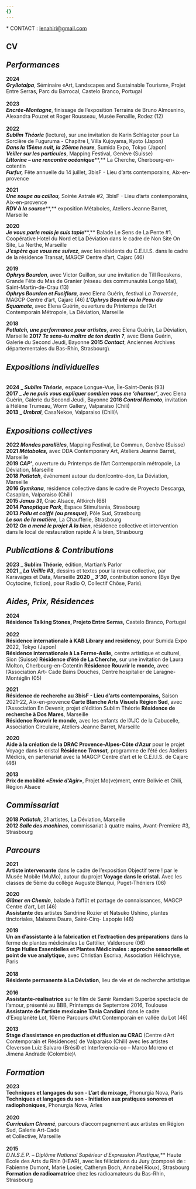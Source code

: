 ```yaml
---
{}
---
```

\* CONTACT : [lenahiri@gmail.com](mailto:lenahiri@gmail.com)

<PdfLink label="-> PORTFOLIO <-" file="/files/about/portfolio_lena_hiriartborde_2024.pdf" />

**CV**\
\
***Performances***
------------------

**2024**\
***Gryllotalpa***, Séminaire «Art, Landscapes and Sustainable Tourism», Projet Entre Serras, Parc du Barrocal, Castelo Branco, Portugal \
\
**2023** \
***Encrée-Montagne***, finissage de l’exposition Terrains de Bruno Almosnino, Alexandra Pouzet et Roger Rousseau, Musée Fenaille, Rodez (12)\
\
**2022** \
***Sublim Théorie*** (lecture), sur une invitation de Karin Schlageter pour La Sorcière de Fuguruma - Chapitre I, Villa Kujoyama, Kyoto (Japon)\
***Dans la 15ème nuit, la 25ème heure***, Sumida Expo, Tokyo (Japon)\
***Veiller sur les particules***, Mapping Festival, Genève (Suisse)\
***Littorine – une rencontre océanique***\*\*,\*\* La Cherche, Cherbourg-en-cotentin\
***Furfur,*** Fête annuelle du 14 juillet, 3bisF - Lieu d’arts contemporains, Aix-en-provence

**2021** \
***Une soupe au caillou,*** Soirée Astrale #2, 3bisF - Lieu d’arts contemporains, Aix-en-provence \
***RDV à la source***\*\*,\*\* exposition Métaboles, Ateliers Jeanne Barret, Marseille

**2020** \
***Je vous parle mais je suis tapie***\*\*,\*\* Balade Le Sens de La Pente #1, Coopérative Hotel du Nord et La Déviation dans le cadre de Non Site On Site, La Nerthe, Marseille\
***J’espère que vous me suivez***, avec les résidents du C.E.I.I.S. dans le cadre de la résidence Transat, MAGCP Centre d’art, Cajarc (46)

**2019** \
***Ophrys Bourdon***, avec Victor Guillon, sur une invitation de Till Roeskens, Grande Fête du Mas de Granier (réseau des communautés Longo Maï), Saint-Martin-de-Crau (13)\
***Ophrys Bourdon et Fuciflora***, avec Elena Guérin, festival *La Traversée*, MAGCP Centre d’art, Cajarc (46) ***L’Ophrys Beauté ou la Peau du Squamate***, avec Elena Guérin, ouverture du Printemps de l’Art Contemporain Métropole, La Déviation, Marseille

**2018** \
***Potlatch, une performance pour artistes***, avec Elena Guérin, La Déviation, Marseille **2017 *Te sens-tu maître de ton destin ?***, avec Elena Guérin, Galerie du Second Jeudi, Bayonne **2015 *Contact***, Anciennes Archives départementales du Bas-Rhin, Strasbourg\\

## ***Expositions individuelles***

\
**2024 \_ *Sublim Théorie*,** espace Longue-Vue, Île-Saint-Denis (93)\
**2017 \_ *Je ne puis vous expliquer combien vous me ‘charmer’***, avec Elena Guérin, Galerie du Second Jeudi, Bayonne **2016 *Control Remoto***, invitation à Hélène Trumeau, Worm Gallery, Valparaiso (Chili)\
**2013 \_ *Umbral***, CasaNekoe, Valparaiso (Chili)\\

## ***Expositions collectives***

**2022 *Mondes parallèles***, Mapping Festival, Le Commun, Genève (Suisse)\
**2021 *Métaboles,*** avec DDA Contemporary Art, Ateliers Jeanne Barret, Marseille\
**2019 *CAP’***, ouverture du Printemps de l’Art Contemporain métropole, La Déviation, Marseille\
**2018 *Potlatch***, événement autour du don/contre-don, La Déviation, Marseille\
**2016 *Gymkana***, résidence collective dans le cadre de Proyecto Descarga, Casaplan, Valparaiso (Chili) \
**2015 *Janus 31***, Crac Alsace, Altkirch (68)\
**2014 *Panoptique Park***, Espace Stimultania, Strasbourg\
**2013 *Poilu et coiffé (ou presque)***, Pôle Sud, Strasbourg\
***Le son de la matière***, La Chaufferie, Strasbourg\
**2012 *On a mené le projet À la bien***, résidence collective et intervention dans le local de restauration rapide À la bien, Strasbourg

## ***Publications & Contributions***

**2023 \_ Sublim Théorie,** édition, Martian’s Parlor\
**2021 \_ *La Veillle #3*,** dessins et textes pour la revue collective, par Karavages et Data, Marseille **2020 \_ *3’30*,** contribution sonore (Bye Bye Ocytocine, fiction), pour Radio O, Collectif Chôse, Paris\\

## ***Aides, Prix, Résidences***

**2024** \
**Résidence Talking Stones, Projeto Entre Serras,** Castelo Branco, Portugal\
\
**2022**\
**Résidence internationale à KAB Library and residency**, pour Sumida Expo 2022, Tokyo (Japon)\
**Résidence internationale à La Ferme-Asile,** centre artistique et culturel, Sion (Suisse) **Résidence d’été de La Cherche,** sur une invitation de Laura Molton, Cherbourg-en-Cotentin **Résidence Rouvrir le monde,** avec l’Association Art- Cade Bains Douches, Centre hospitalier de Laragne-Montéglin (05)

**2021** \
**Résidence de recherche au 3bisF - Lieu d’arts contemporains,** Saison 2021-22, Aix-en-provence **Carte Blanche Arts Visuels Région Sud**, avec l’Association En Devenir, projet d’édition Sublim Théorie **Résidence de recherche à Dos Mares**, Marseille\
**Résidence Rouvrir le monde,** avec les enfants de l’AJC de la Cabucelle, Association Circulaire, Ateliers Jeanne Barret, Marseille

**2020** \
**Aide à la création de la DRAC Provence-Alpes-Côte d’Azur** pour le projet Voyage dans le cristal **Résidence *Transat,*** programme de l’été des Ateliers Médicis, en partenariat avec la MAGCP Centre d’art et le C.E.I.I.S. de Cajarc (46)

**2013** \
**Prix de mobilité *«Envie d’Agir»***, Projet Mo(ve)ment, entre Bolivie et Chili, Région Alsace

## ***Commissariat***

**2018 *Potlatch***, 21 artistes, La Déviation, Marseille\
**2012 *Salle des machines***, commissariat à quatre mains, Avant-Première #3, Strasbourg

## ***Parcours***

**2021** \
**Artiste intervenante** dans le cadre de l’exposition Objectif terre ! par le Musée Mobile (MuMo), autour du projet **Voyage dans le cristal.** Avec les classes de 5ème du collège Auguste Blanqui, Puget-Théniers (06)

**2020** \
***Glâner en Chemin***, balade à l’affût et partage de connaissances, MAGCP Centre d’art, Lot (46)\
**Assistante** des artistes Sandrine Rozier et Natsuko Ushino, plantes tinctoriales, Maisons Daura, Saint-Cirq- Lapopie (46)

**2019** \
**Un an d’assistante à la fabrication et l’extraction des préparations** dans la ferme de plantes médicinales Le Gattilier, Valderoure (06)\
**Stage Huiles Essentielles et Plantes Médicinales : approche sensorielle et point de vue analytique,** avec Christian Escriva, Association Hélichryse, Paris\
\
**2018** \
**Résidente permanente à La Déviation**, lieu de vie et de recherche artistique\
\
**2016** \
**Assistante-réalisatrice** sur le film de Samir Ramdani Superbe spectacle de l’amour, présenté au BBB, Printemps de Septembre 2016, Toulouse\
**Assistante de l’artiste mexicaine Tania Candiani** dans le cadre d’Exoplanète Lot, 10ème Parcours d’Art Contemporain en vallée du Lot (46)

**2013** \
**Stage d’assistance en production et diffusion au CRAC** (Centre d’Art Contemporain et Résidences) de Valparaiso (Chili) avec les artistes Cleverson Luiz Salvaro (Brésil) et Interferencia-co – Marco Moreno et Jimena Andrade (Colombie)\\

## ***Formation***

**2023**\
**Techniques et langages du son - L’art du mixage,** Phonurgia Nova, Paris\
**Techniques et langages du son - Initiation aux pratiques sonores et radiophoniques,** Phonurgia Nova, Arles \
\
**2020**\
***Curriculum Chromé***, parcours d’accompagnement aux artistes en Région Sud, Galerie Art-Cade\
et Collective, Marseille\
\
**2015**\
*D.N.S.E.P. – Diplôme National Supérieur d’Expression Plastique,*\*\* Haute École des Arts du Rhin (HEAR), avec les féliciations du Jury (composé de : Fabienne Dumont, Marie Losier, Catheryn Boch, Annabel Rioux), Strasbourg\
**Formation de radioamatrice** chez les radioamateurs du Bas-Rhin, Strasbourg
